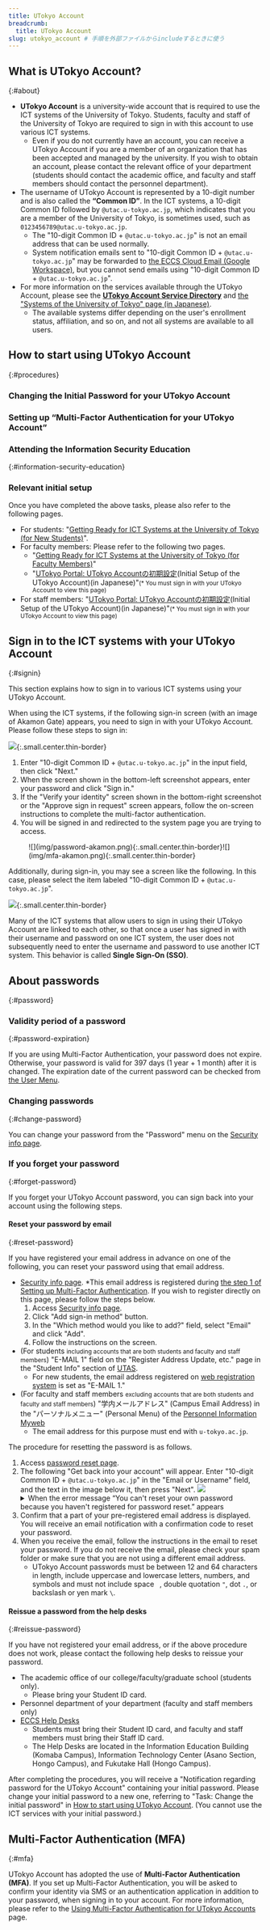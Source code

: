 ```yaml
---
title: UTokyo Account
breadcrumb:
  title: UTokyo Account
slug: utokyo_account # 手順を外部ファイルからincludeするときに使う
---
```




## What is UTokyo Account?
{:#about}

- **UTokyo Account** is a university-wide account that is required to use the ICT systems of the University of Tokyo. Students, faculty and staff of the University of Tokyo are required to sign in with this account to use various ICT systems.
  - Even if you do not currently have an account, you can receive a UTokyo Account if you are a member of an organization that has been accepted and managed by the university. If you wish to obtain an account, please contact the relevant office of your department (students should contact the academic office, and faculty and staff members should contact the personnel department).
- The username of UTokyo Account is represented by a 10-digit number and is also called the **“Common ID”**. In the ICT systems, a 10-digit Common ID followed by `@utac.u-tokyo.ac.jp`, which indicates that you are a member of the University of Tokyo, is sometimes used, such as `0123456789@utac.u-tokyo.ac.jp`.
  - The "10-digit Common ID + `@utac.u-tokyo.ac.jp`" is not an email address that can be used normally.
  - System notification emails sent to "10-digit Common ID + `@utac.u-tokyo.ac.jp`" may be forwarded to [the ECCS Cloud Email (Google Workspace)](/en/google/), but you cannot send emails using "10-digit Common ID + `@utac.u-tokyo.ac.jp`".
- For more information on the services available through the UTokyo Account, please see the **[UTokyo Account Service Directory](https://login.adm.u-tokyo.ac.jp/utokyoaccount/)** and [the "Systems of the University of Tokyo" page (in Japanese)](/systems).
  - The available systems differ depending on the user's enrollment status, affiliation, and so on, and not all systems are available to all users.

## How to start using UTokyo Account
{:#procedures}
### Changing the Initial Password for your UTokyo Account

<ChangePassword variant="individual" />

### Setting up “Multi-Factor Authentication for your UTokyo Account”

<MFA />

### Attending the Information Security Education
{:#information-security-education}

<InformationSecurity variant="individual" />

### Relevant initial setup
Once you have completed the above tasks, please also refer to the following pages.

- For students: "[Getting Ready for ICT Systems at the University of Tokyo (for New Students)](/en/oc/)".
- For faculty members: Please refer to the following two pages.
  - "[Getting Ready for ICT Systems at the University of Tokyo (for Faculty Members)](/en/faculty_members/)"
  - "[UTokyo Portal: UTokyo Accountの初期設定](https://univtokyo.sharepoint.com/sites/utokyoportal/wiki/d/UTokyo_Account_Initial_Settings.aspx)(Initial Setup of the UTokyo Account)(in Japanese)"<small>(* You must sign in with your UTokyo Account to view this page)</small>
- For staff members: "[UTokyo Portal: UTokyo Accountの初期設定](https://univtokyo.sharepoint.com/sites/utokyoportal/wiki/d/UTokyo_Account_Initial_Settings.aspx)(Initial Setup of the UTokyo Account)(in Japanese)"<small>(* You must sign in with your UTokyo Account to view this page)</small>


## Sign in to the ICT systems with your UTokyo Account
{:#signin}

This section explains how to sign in to various ICT systems using your UTokyo Account.

When using the ICT systems, if the following sign-in screen (with an image of Akamon Gate) appears, you need to sign in with your UTokyo Account. Please follow these steps to sign in:

![](img/signin-akamon.png){:.small.center.thin-border}
1. Enter "10-digit Common ID + `@utac.u-tokyo.ac.jp`" in the input field, then click "Next."
1. When the screen shown in the bottom-left screenshot appears, enter your password and click "Sign in."
1. If the "Verify your identity" screen shown in the bottom-right screenshot or the "Approve sign in request" screen appears, follow the on-screen instructions to complete the multi-factor authentication.
1. You will be signed in and redirected to the system page you are trying to access.

<figure class="gallery">![](img/password-akamon.png){:.small.center.thin-border}![](img/mfa-akamon.png){:.small.center.thin-border}</figure>

Additionally, during sign-in, you may see a screen like the following. In this case, please select the item labeled "10-digit Common ID + `@utac.u-tokyo.ac.jp`".

![](img/signin-select-account.png){:.small.center.thin-border}

Many of the ICT systems that allow users to sign in using their UTokyo Account are linked to each other, so that once a user has signed in with their username and password on one ICT system, the user does not subsequently need to enter the username and password to use another ICT system. This behavior is called **Single Sign-On (SSO)**.

## About passwords
{:#password}
### Validity period of a password
{:#password-expiration}

If you are using Multi-Factor Authentication, your password does not expire. Otherwise, your password is valid for 397 days (1 year + 1 month) after it is changed. The expiration date of the current password can be checked from [the User Menu](https://utacm.adm.u-tokyo.ac.jp/UserMenu/LoginServlet).

### Changing passwords
{:#change-password}

You can change your password from the "Password" menu on the [Security info page](https://mysignins.microsoft.com/security-info?domain_hint=univtokyo.onmicrosoft.com).

### If you forget your password
{:#forget-password}

If you forget your UTokyo Account password, you can sign back into your account using the following steps.

#### Reset your password by email
{:#reset-password}

If you have registered your email address in advance on one of the following, you can reset your password using that email address.

- [Security info page](https://mysignins.microsoft.com/security-info?domain_hint=univtokyo.onmicrosoft.com).
*This email address is registered during [the step 1 of Setting up Multi-Factor Authentication](mfa/initial/#first). If you wish to register directly on this page, please follow the steps below.
  1. Access [Security info page](https://mysignins.microsoft.com/security-info?domain_hint=univtokyo.onmicrosoft.com).
  1. Click "Add sign-in method" button.
  1. In the "Which method would you like to add?" field, select "Email" and click "Add".
  1. Follow the instructions on the screen.
- (For students <small>including accounts that are both students and faculty and staff members</small>) "E-MAIL 1" field on the "Register Address Update, etc." page in the "Student Info" section of [UTAS](https://utas.adm.u-tokyo.ac.jp/campusweb/campusportal.do).
  - For new students, the email address registered on [web registration system](https://utas-ew.adm.u-tokyo.ac.jp/) is set as "E-MAIL 1."
- (For faculty and staff members <small>excluding accounts that are both students and faculty and staff members</small>) "学内メールアドレス" (Campus Email Address) in the "パーソナルメニュー" (Personal Menu) of the [Personnel Information Myweb](https://univtokyo.sharepoint.com/sites/utokyoportal/wiki/d/Personal_information_and_ID_card.aspx)
  - The email address for this purpose must end with `u-tokyo.ac.jp`.

The procedure for resetting the password is as follows.

1. Access [password reset page](https://passwordreset.microsoftonline.com/?whr=univtokyo.onmicrosoft.com).
1. The following "Get back into your account" will appear. Enter "10-digit Common ID + `@utac.u-tokyo.ac.jp`" in the "Email or Username" field, and the text in the image below it, then press "Next".
    ![](./img/reset.png)
    <details>
	    <summary>When the error message “You can't reset your own password because you haven't registered for password reset.” appears</summary>
	  Since your email address is not registered in the system, a notification email cannot be sent to you and therefore your password cannot be reset. Please [reissue a password from the help desks](#reissue-password). Once your password has been reissued, please register your email address in UTAS (for students) or Personnel Information MyWeb (for faculty and staff).
    </details>
1. Confirm that a part of your pre-registered email address is displayed. You will receive an email notification with a confirmation code to reset your password.
1. When you receive the email, follow the instructions in the email to reset your password. If you do not receive the email, please check your spam folder or make sure that you are not using a different email address.
    - UTokyo Account passwords must be between 12 and 64 characters in length, include uppercase and lowercase letters, numbers, and symbols and must not include space ` `, double quotation `"`, dot `.`, or backslash or yen mark `\`.

#### Reissue a password from the help desks
{:#reissue-password}

If you have not registered your email address, or if the above procedure does not work, please contact the following help desks to reissue your password.

- The academic office of our college/faculty/graduate school (students only).
    - Please bring your Student ID card.
- Personnel department of your department (faculty and staff members only)
- [ECCS Help Desks](https://www.ecc.u-tokyo.ac.jp/en/emap.html)
    - Students must bring their Student ID card, and faculty and staff members must bring their Staff ID card.
    - The Help Desks are located in the Information Education Building (Komaba Campus), Information Technology Center (Asano Section, Hongo Campus), and Fukutake Hall (Hongo Campus).

After completing the procedures, you will receive a "Notification regarding password for the UTokyo Account" containing your initial password. Please change your initial password to a new one, referring to "Task: Change the initial password" in [How to start using UTokyo Account](#procedures). (You cannot use the ICT services with your initial password.)

## Multi-Factor Authentication (MFA)
{:#mfa}

UTokyo Account has adopted the use of **Multi-Factor Authentication (MFA)**. If you set up Multi-Factor Authentication, you will be asked to confirm your identity via SMS or an authentication application in addition to your password, when signing in to your account. For more information, please refer to the [Using Multi-Factor Authentication for UTokyo Accounts](mfa/) page.

